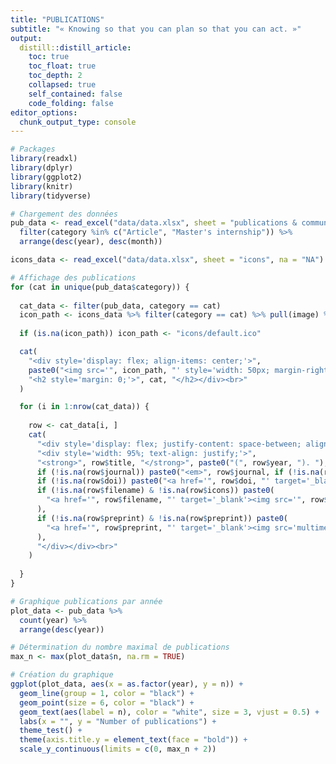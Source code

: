 ```yaml
---
title: "PUBLICATIONS"
subtitle: "« Knowing so that you can plan so that you can act. »"
output: 
  distill::distill_article:
    toc: true
    toc_float: true
    toc_depth: 2
    collapsed: true
    self_contained: false
    code_folding: false
editor_options: 
  chunk_output_type: console
---
```


```r

# Packages
library(readxl)
library(dplyr)
library(ggplot2)
library(knitr)
library(tidyverse)

```


```r

# Chargement des données
pub_data <- read_excel("data/data.xlsx", sheet = "publications & communications", na = "NA") %>%
  filter(category %in% c("Article", "Master's internship")) %>%
  arrange(desc(year), desc(month))

icons_data <- read_excel("data/data.xlsx", sheet = "icons", na = "NA")

```

```r

# Affichage des publications
for (cat in unique(pub_data$category)) {
  
  cat_data <- filter(pub_data, category == cat)
  icon_path <- icons_data %>% filter(category == cat) %>% pull(image) %>% first()
  
  if (is.na(icon_path)) icon_path <- "icons/default.ico"

  cat(
    "<div style='display: flex; align-items: center;'>",
    paste0("<img src='", icon_path, "' style='width: 50px; margin-right: 10px;'>"),
    "<h2 style='margin: 0;'>", cat, "</h2></div><br>"
  )

  for (i in 1:nrow(cat_data)) {
    
    row <- cat_data[i, ]
    cat(
      "<div style='display: flex; justify-content: space-between; align-items: center;'>",
      "<div style='width: 95%; text-align: justify;'>",
      "<strong>", row$title, "</strong>", paste0("(", row$year, "). "),
      if (!is.na(row$journal)) paste0("<em>", row$journal, if (!is.na(row$journal_ref)) paste0(", ", row$journal_ref), "</em>. ") else "",
      if (!is.na(row$doi)) paste0("<a href='", row$doi, "' target='_blank'>", row$doi, "</a>. "),
      if (!is.na(row$filename) & !is.na(row$icons)) paste0(
        "<a href='", row$filename, "' target='_blank'><img src='", row$icons, "' style='width: 18px; vertical-align: top;' title='File'></a>"
      ),
      if (!is.na(row$preprint) & !is.na(row$preprint)) paste0(
        "<a href='", row$preprint, "' target='_blank'><img src='multimedia/preprint.ico' style='width: 22px; vertical-align: top;' title='File'></a>"
      ),
      "</div></div><br>"
    )
    
  }
}

```

```r

# Graphique publications par année
plot_data <- pub_data %>%
  count(year) %>%
  arrange(desc(year))

# Détermination du nombre maximal de publications 
max_n <- max(plot_data$n, na.rm = TRUE)

# Création du graphique
ggplot(plot_data, aes(x = as.factor(year), y = n)) +
  geom_line(group = 1, color = "black") +
  geom_point(size = 6, color = "black") +
  geom_text(aes(label = n), color = "white", size = 3, vjust = 0.5) +
  labs(x = "", y = "Number of publications") +
  theme_test() +
  theme(axis.title.y = element_text(face = "bold")) +
  scale_y_continuous(limits = c(0, max_n + 2))

```